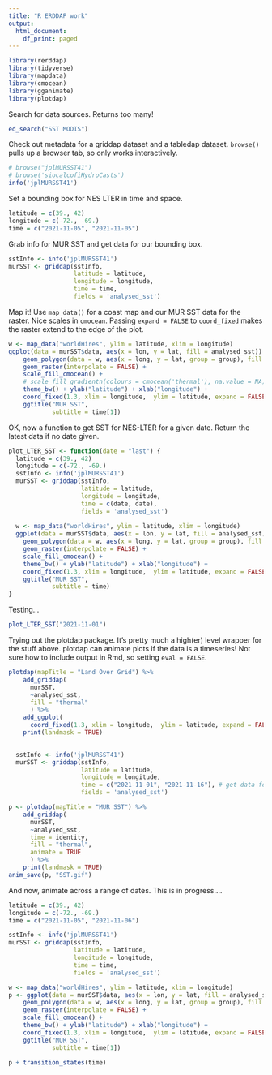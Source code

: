 ```yaml
---
title: "R ERDDAP work"
output:
  html_document:
    df_print: paged
---
```


```r
library(rerddap)
library(tidyverse)
library(mapdata)
library(cmocean)
library(gganimate)
library(plotdap)
```

Search for data sources. Returns too many!

```r
ed_search("SST MODIS")
```

Check out metadata for a griddap dataset and a tabledap dataset. `browse()` pulls up a browser tab, so only works interactively.

```r
# browse("jplMURSST41")
# browse('siocalcofiHydroCasts')
info('jplMURSST41')
```

Set a bounding box for NES LTER in time and space.

```r
latitude = c(39., 42)
longitude = c(-72., -69.)
time = c("2021-11-05", "2021-11-05")
```

Grab info for MUR SST and get data for our bounding box.

```r
sstInfo <- info('jplMURSST41')
murSST <- griddap(sstInfo, 
                  latitude = latitude, 
                  longitude = longitude, 
                  time = time, 
                  fields = 'analysed_sst')
```

Map it! Use `map_data()` for a coast map and our MUR SST data for the raster. 
Nice scales in `cmocean`. Passing `expand = FALSE` to `coord_fixed` makes 
the raster extend to the edge of the plot.

```r
w <- map_data("worldHires", ylim = latitude, xlim = longitude)
ggplot(data = murSST$data, aes(x = lon, y = lat, fill = analysed_sst)) +
    geom_polygon(data = w, aes(x = long, y = lat, group = group), fill = "grey80") +
    geom_raster(interpolate = FALSE) +
    scale_fill_cmocean() +
    # scale_fill_gradientn(colours = cmocean('thermal'), na.value = NA) +
    theme_bw() + ylab("latitude") + xlab("longitude") +
    coord_fixed(1.3, xlim = longitude,  ylim = latitude, expand = FALSE) +
    ggtitle("MUR SST",
            subtitle = time[1])
```

OK, now a function to get SST for NES-LTER for a given date.
Return the latest data if no date given.

```r
plot_LTER_SST <- function(date = "last") {
  latitude = c(39., 42)
  longitude = c(-72., -69.)
  sstInfo <- info('jplMURSST41')
  murSST <- griddap(sstInfo, 
                    latitude = latitude, 
                    longitude = longitude, 
                    time = c(date, date), 
                    fields = 'analysed_sst')
  
  w <- map_data("worldHires", ylim = latitude, xlim = longitude)
  ggplot(data = murSST$data, aes(x = lon, y = lat, fill = analysed_sst)) +
    geom_polygon(data = w, aes(x = long, y = lat, group = group), fill = "grey80") +
    geom_raster(interpolate = FALSE) +
    scale_fill_cmocean() +
    theme_bw() + ylab("latitude") + xlab("longitude") +
    coord_fixed(1.3, xlim = longitude,  ylim = latitude, expand = FALSE) +
    ggtitle("MUR SST",
            subtitle = time)
}
```

Testing...

```r
plot_LTER_SST("2021-11-01")
```

Trying out the plotdap package. It's pretty much a high(er) level 
wrapper for the stuff above. plotdap can animate plots if the
data is a timeseries! Not sure how to include output in Rmd, so setting
`eval = FALSE`.

```r
plotdap(mapTitle = "Land Over Grid") %>%
    add_griddap(
      murSST, 
      ~analysed_sst, 
      fill = "thermal"
      ) %>%
    add_ggplot(
      coord_fixed(1.3, xlim = longitude,  ylim = latitude, expand = FALSE)) %>%  
    print(landmask = TRUE)
  
```

```r
  sstInfo <- info('jplMURSST41')
  murSST <- griddap(sstInfo, 
                    latitude = latitude, 
                    longitude = longitude, 
                    time = c("2021-11-01", "2021-11-16"), # get data for a range of dates
                    fields = 'analysed_sst')

p <- plotdap(mapTitle = "MUR SST") %>%
    add_griddap(
      murSST, 
      ~analysed_sst, 
      time = identity,
      fill = "thermal",
      animate = TRUE
      ) %>%
    print(landmask = TRUE)
anim_save(p, "SST.gif")
```

And now, animate across a range of dates. This is in progress....

```r
latitude = c(39., 42)
longitude = c(-72., -69.)
time = c("2021-11-05", "2021-11-06")

sstInfo <- info('jplMURSST41')
murSST <- griddap(sstInfo, 
                  latitude = latitude, 
                  longitude = longitude, 
                  time = time, 
                  fields = 'analysed_sst')

w <- map_data("worldHires", ylim = latitude, xlim = longitude)
p <- ggplot(data = murSST$data, aes(x = lon, y = lat, fill = analysed_sst)) +
    geom_polygon(data = w, aes(x = long, y = lat, group = group), fill = "grey80") +
    geom_raster(interpolate = FALSE) +
    scale_fill_cmocean() +
    theme_bw() + ylab("latitude") + xlab("longitude") +
    coord_fixed(1.3, xlim = longitude,  ylim = latitude, expand = FALSE) +
    ggtitle("MUR SST",
            subtitle = time[1])

p + transition_states(time)
```
